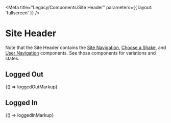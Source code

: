 
<Meta
  title="Legacy/Components/Site Header"
  parameters={{ layout: 'fullscreen' }}
/>

# Site Header

Note that the Site Header contains the [Site Navigation](/?path=/docs/legacy-components-site-navigation--logged-in), [Choose a Shake](/?path=/docs/legacy-components-choose-a-shake--collapsed), and [User Navigation](/?path=/docs/legacy-components-user-navigation--logged-in) components. See those components for variations and states.

## Logged Out

<Canvas>
  <Story name="Logged Out">{() => loggedOutMarkup}</Story>
</Canvas>

## Logged In

<Canvas>
  <Story name="Logged In">{() => loggedInMarkup}</Story>
</Canvas>
